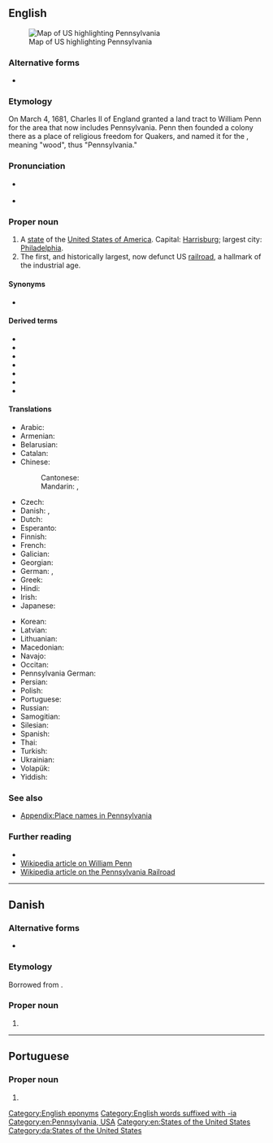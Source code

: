 {{also|Pennsylvânia}}
==English==
[[Image:Map of USA highlighting Pennsylvania.png|thumb|right|Map of US highlighting Pennsylvania]]

===Alternative forms===
* {{l|en|Pensylvania}}

===Etymology===
On March 4, 1681, Charles II of England granted a land tract to William Penn for the area that now includes Pennsylvania. Penn then founded a colony there as a place of religious freedom for Quakers, and named it for the {{etyl|la|en}} {{m|la|sylva}}, {{m|la|silva}} meaning "wood", thus "Pennsylvania."

===Pronunciation===
* {{a|UK|US}} {{IPA|/ˌpɛnsɪlˈveɪni.ə/|/ˌpɛnsɪlˈveɪnjə/|lang=en}}
* {{audio|en-us-Pennsylvania.ogg|Audio (US)|lang=en}}
*: {{rhymes|eɪniə|lang=en}}

===Proper noun===
{{en-proper noun}}

# A [[state]] of the [[United States of America]]. Capital: [[Harrisburg]]; largest city: [[Philadelphia]].
# The first, and historically largest, now defunct US [[railroad]], a hallmark of the industrial age.

====Synonyms====
* {{sense|US state}} {{l|en|PA}}

====Derived terms====
* {{l|en|PA}}
* {{l|en|Penn Station}}
* {{l|en|Pennsylvanian}}
* {{l|en|Pennsylvania Avenue}}
* {{l|en|Pennsylvania barn}}
* {{l|en|Pennsylvania rifle}}
* {{l|en|Pennsylvania sedge}}

====Translations====
{{trans-top|US state}}
* Arabic: {{t|ar|بِنْسِيلْفَانِيَا|f|tr=binsilfāniyā}}
* Armenian: {{t|hy|Փենսիլվանիա}}
* Belarusian: {{t|be|Пенсільванія}}
* Catalan: {{t|ca|Pennsilvània|f}}
* Chinese:
*: Cantonese: {{t|yue|賓州}}
*: Mandarin: {{t+|cmn|賓夕法尼亞}}, {{t+|cmn|宾夕法尼亚|tr=Bīnxīfǎníyà}}
* Czech: {{t+|cs|Pensylvánie|f}}
* Danish: {{t|da|Pennsylvania}}, {{t|da|Pennsylvanien}} {{qualifier|archaic}}
* Dutch: {{qualifier|archaic}} {{t+|nl|Pennsylvanië|f}}
* Esperanto: {{t|eo|Pensilvanio}}
* Finnish: {{t+|fi|Pennsylvania}}
* French: {{t+|fr|Pennsylvanie}}
* Galician: {{t+|gl|Pensilvania|f}}
* Georgian: {{t|ka|პენსილვანია}}
* German: {{t|de|Pennsylvanien}}, {{t+|de|Pennsylvania}}
* Greek: {{t+|el|Πενσυλβάνια|f}}
* Hindi: {{t|hi|पेन्सिलवेनिया}}
* Irish: {{t|ga|Peinnsiolváin|alt=an Pheinnsiolváin|f}}
* Japanese: {{t|ja|ペンシルベニア|tr=Penshirubenia}}
{{trans-mid}}
* Korean: {{t|ko|^펜실베이니아}}
* Latvian: {{t|lv|Pensilvānija|f}}
* Lithuanian: {{t|lt|Pensilvanija|f}}
* Macedonian: {{t|mk|Пенсилванија|f}}
* Navajo: {{t|nv|Pénsówéíniyah hahoodzo}}
* Occitan: {{t+|oc|Pensilvània|f}}
* Pennsylvania German: {{t|pdc|Pennsilfaani}}
* Persian: {{t+|fa|پنسیلوانیا}}
* Polish: {{t+|pl|Pensylwania|f}}
* Portuguese: {{t+|pt|Pensilvânia|f}}
* Russian: {{t+|ru|Пенсильва́ния|f}}
* Samogitian: {{t|sgs|Pensėlvanėjė}}
* Silesian: {{t|szl|Pynsylwańijo}}
* Spanish: {{t+|es|Pensilvania|f}}
* Thai: {{t|th|เพนซิลเวเนีย}}
* Turkish: {{t|tr|Pensilvanya}}
* Ukrainian: {{t+|uk|Пенсильванія}}
* Volapük: {{t+|vo|Pensülvän}}
* Yiddish: {{t|yi|פּענסילווייניע}}
{{trans-bottom}}

{{trans-top|railroad}}
{{trans-mid}}
{{trans-bottom}}

===See also===
* [[Appendix:Place names in Pennsylvania]]

===Further reading===
* {{pedialite}}
* [[:w:William Penn|Wikipedia article on William Penn]]
* [[:w:Pennsylvania Railroad|Wikipedia article on the Pennsylvania Railroad]]

[[Category:English eponyms]]
[[Category:English words suffixed with -ia]]
[[Category:en:Pennsylvania, USA]]
[[Category:en:States of the United States]]

----

==Danish==
{{wikipedia|lang=da}}

===Alternative forms===
* {{l|da|Pennsylvanien}}

===Etymology===
Borrowed from {{bor|da|en|Pennsylvania}}.

===Proper noun===
{{head|da|proper noun|genitive|Pennsylvanias}}

# {{l|en|Pennsylvania}}

[[Category:da:States of the United States]]

----

==Portuguese==

===Proper noun===
{{pt-proper noun|f}}

# {{alternative spelling of|Pensilvânia|lang=pt}}